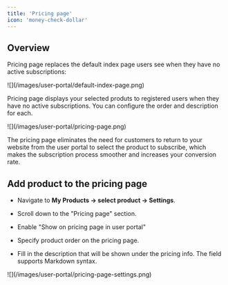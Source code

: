 ```yaml
---
title: 'Pricing page'
icon: 'money-check-dollar'
---
```


## Overview

Pricing page replaces the default index page users see when they have no active subscriptions:

<Frame caption="Default index page">
![](/images/user-portal/default-index-page.png)
</Frame>

Pricing page displays your selected produts to registered users when they have no active subscriptions.
You can configure the order and description for each.

<Frame caption="Pricing page">
![](/images/user-portal/pricing-page.png)
</Frame>

The pricing page eliminates the need for customers to return to your website from the user portal to select the product to subscribe, which makes the subscription process smoother and increases your conversion rate.

## Add product to the pricing page

* Navigate to **My Products → select product → Settings**.

* Scroll down to the "Pricing page" section.

* Enable "Show on pricing page in user portal"

* Specify product order on the pricing page.

* Fill in the description that will be shown under the pricing info. The field supports Markdown syntax.


<Frame caption="Product settings for pricing page">
![](/images/user-portal/pricing-page-settings.png)
</Frame>